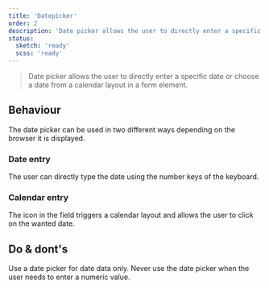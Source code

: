 ```yaml
---
title: 'Datepicker'
order: 2
description: 'Date picker allows the user to directly enter a specific date or choose a date from a calendar layout in a form element.'
status:
  sketch: 'ready'
  scss: 'ready'
---
```


> Date picker allows the user to directly enter a specific date or choose a date from a calendar layout in a form element.

 <Preview path="default" />

  ## Behaviour

  The date picker can be used in two different ways depending on the browser it is displayed.

  ### Date entry

  The user can directly type the date using the number keys of the keyboard.

  ### Calendar entry

  The icon in the field triggers a calendar layout and allows the user to click on the wanted date.

  ## Do & dont's

  <HintItem>Use a date picker for date data only.</HintItem>
 <HintItem dont>
   Never use the date picker when the user needs to enter a numeric value.
 </HintItem>
